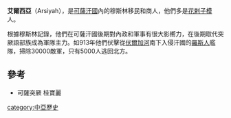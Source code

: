 {{unreferenced|time=2015-01-02T01:34:05+00:00}}
'''艾爾西亞'''（Arsiyah），是[[可薩汗國|可薩汗國]]內的穆斯林移民和商人，他們多是[[花剌子模|花剌子模]]人。

根據穆斯林記錄，他們在可薩汗國後期對內政和軍事有很大影嚮力，在後期取代突厥語部族成為軍隊主力。如913年他們伏擊從[[伏爾加河|伏爾加河]]南下入侵汗國的[[羅斯人|羅斯人]]艦隊，掃除30000敵軍，只有5000人逃回北方。

==參考==
*可薩突厥 桂寶麗

[[category:中亞歷史|category:中亞歷史]]